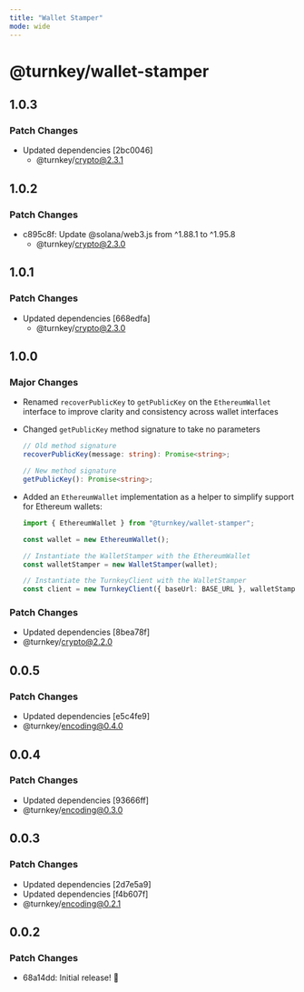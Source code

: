 ```yaml
---
title: "Wallet Stamper"
mode: wide
---
```

  
# @turnkey/wallet-stamper

## 1.0.3

### Patch Changes

- Updated dependencies [2bc0046]
  - @turnkey/crypto@2.3.1

## 1.0.2

### Patch Changes

- c895c8f: Update @solana/web3.js from ^1.88.1 to ^1.95.8
  - @turnkey/crypto@2.3.0

## 1.0.1

### Patch Changes

- Updated dependencies [668edfa]
  - @turnkey/crypto@2.3.0

## 1.0.0

### Major Changes

- Renamed `recoverPublicKey` to `getPublicKey` on the `EthereumWallet` interface to improve clarity and consistency across wallet interfaces

- Changed `getPublicKey` method signature to take no parameters

  ```typescript
  // Old method signature
  recoverPublicKey(message: string): Promise<string>;
  ```

  ```typescript
  // New method signature
  getPublicKey(): Promise<string>;
  ```

- Added an `EthereumWallet` implementation as a helper to simplify support for Ethereum wallets:

  ```typescript
  import { EthereumWallet } from "@turnkey/wallet-stamper";

  const wallet = new EthereumWallet();

  // Instantiate the WalletStamper with the EthereumWallet
  const walletStamper = new WalletStamper(wallet);

  // Instantiate the TurnkeyClient with the WalletStamper
  const client = new TurnkeyClient({ baseUrl: BASE_URL }, walletStamper);
  ```

### Patch Changes

- Updated dependencies [8bea78f]
- @turnkey/crypto@2.2.0

## 0.0.5

### Patch Changes

- Updated dependencies [e5c4fe9]
- @turnkey/encoding@0.4.0

## 0.0.4

### Patch Changes

- Updated dependencies [93666ff]
- @turnkey/encoding@0.3.0

## 0.0.3

### Patch Changes

- Updated dependencies [2d7e5a9]
- Updated dependencies [f4b607f]
- @turnkey/encoding@0.2.1

## 0.0.2

### Patch Changes

- 68a14dd: Initial release! 🎉
